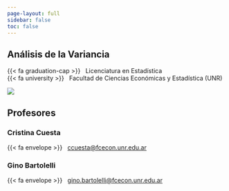 ```yaml
---
page-layout: full
sidebar: false
toc: false
---
```


::: {.grid .title-block}

::: {.course-details-title-block .g-col-12 .g-col-sm-8 .order-2 .order-sm-1 .text-sm-start}

::: {.text-center .text-sm-start}

# Análisis de la Variancia {.course-title}

::: {.course-subtitle}
<!--Este es el subtitulo...-->
:::

:::

::: {.course-meta}
{{< fa graduation-cap >}} &nbsp; Licenciatura en Estadística  
{{< fa university >}}     &nbsp; Facultad de Ciencias Económicas y Estadística  (UNR)  
<!--{{< fa calendar-alt >}}   &nbsp; 1° Cuatrimestre 2023-->
<!--{{< fa clock >}}   &nbsp; Lun -- 11:00 a 13:00 &nbsp; | &nbsp; Mié -- 7:00 a 9:00 &nbsp; | &nbsp; Vie -- 7:00 a 9:00-->
:::

:::

::: {.g-col-12 .g-col-sm-4 .order-1 .order-sm-2}

::: {.grid .five-columns}

::: {.g-col-1 .g-col-sm-0}
:::

::: {.g-col-3 .g-col-sm-5}
<img src="img/anova_img.png" class="img-fluid"><img> 
:::

::: {.g-col-1 .g-col-sm-0}
:::
:::

:::

:::


## Profesores

::: {.grid .course-details}

::: {.g-col-12 .g-col-sm-6}

### Cristina Cuesta

{{< fa envelope >}} &nbsp; [ccuesta@fcecon.unr.edu.ar](mailto:ccuesta@fcecon.unr.edu.ar)
<!--* {{< fa    calendar >}} &nbsp; [Consultas: Martes 14:00|14:45](https://calendar.app.google/VgFTvneiTiXBJ7Xx6)-->

:::

::: {.g-col-12 .g-col-sm-6}

### Gino Bartolelli

{{< fa envelope >}} &nbsp; [gino.bartolelli@fcecon.unr.edu.ar](mailto:gino.bartolelli@fcecon.unr.edu.ar)
<!--* {{< fa calendar >}} &nbsp; Consultas: Jueves 9:00-->
:::
:::